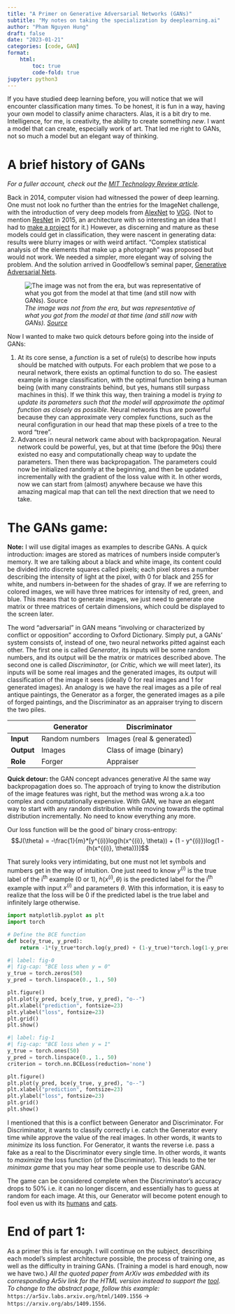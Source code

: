 ```yaml
---
title: "A Primer on Generative Adversarial Networks (GANs)"
subtitle: "My notes on taking the specialization by deeplearning.ai"
author: "Pham Nguyen Hung"
draft: false
date: "2023-01-21"
categories: [code, GAN]
format:
    html:
        toc: true
        code-fold: true
jupyter: python3 
---
```

If you have studied deep learning before, you will notice that we will encounter classification many times. To be honest, it is fun in a way, having your own model to classify anime characters. Alas, it is a bit dry to me. Intelligence, for me, is creativity, the ability to create something *new*. I want a model that can create, especially work of art. That led me right to GANs, not so much a model but an elegant way of thinking.

# A brief history of GANs
*For a fuller account, check out the [MIT Technology Review article](https://www.technologyreview.com/2018/02/21/145289/the-ganfather-the-man-whos-given-machines-the-gift-of-imagination/).*

Back in 2014, computer vision had witnessed the power of deep learning. One must not look no further than the entries for the ImageNet challenge, with the introduction of very deep models from [AlexNet](https://papers.nips.cc/paper/2012/file/c399862d3b9d6b76c8436e924a68c45b-Paper.pdf) to [VGG](https://ar5iv.labs.arxiv.org/html/1409.1556). (Not to mention [ResNet](https://ar5iv.labs.arxiv.org/html/1512.03385) in 2015, an architecture with so interesting an idea that I had to [make a project](https://github.com/HangenYuu/vision_learner/tree/main/ARCHITECTURE/CNN/Paper) for it.) However, as discerning and mature as these models could get in classification, they were nascent in generating data: results were blurry images or with weird artifact. "Complex statistical analysis of the elements that make up a photograph" was proposed but would not work. We needed a simpler, more elegant way of solving the problem. And the solution arrived in Goodfellow's seminal paper, [Generative Adversarial Nets](https://ar5iv.labs.arxiv.org/html/1406.2661).

![*The image was not from the era, but was representative of what you got from the model at that time (and still now with GANs). [Source](https://www.kaggle.com/c/generative-dog-images/discussion/97753)*](Screenshot 2023-01-20 at 19-53-43 Generative Dog Images Kaggle.png)

Now I wanted to make two quick detours before going into the inside of GANs:

1. At its core sense, a *function* is a set of rule(s) to describe how inputs should be matched with outputs. For each problem that we pose to a neural network, there exists an optimal function to do so. The easiest example is image classification, with the optimal function being a human being (with many constraints behind, but yes, humans still surpass machines in this). If we think this way, then training a model is *trying to update its parameters such that the model will approximate the optimal function as closely as possible*. Neural networks thus are powerful because they can approximate very complex functions, such as the neural configuration in our head that map these pixels of a tree to the word "tree".
2. Advances in neural network came about with backpropagation. Neural network could be powerful, yes, but at that time (before the 90s) there existed no easy and computationally cheap way to update the parameters. Then there was backpropagation. The parameters could now be initialized randomly at the beginning, and then be updated incrementally with the gradient of the loss value with it. In other words, now we can start from (almost) anywhere because we have this amazing magical map that can tell the next direction that we need to take.

# The GANs game:
**Note:** I will use digital images as examples to describe GANs. A quick introduction: images are stored as matrices of numbers inside computer's memory. It we are talking about a black and white image, its content could be divided into discrete squares called pixels; each pixel stores a number describing the intensity of light at the pixel, with 0 for black and 255 for white, and numbers in-between for the shades of gray. If we are referring to colored images, we will have three matrices for intensity of red, green, and blue. This means that to generate images, we just need to generate one matrix or three matrices of certain dimensions, which could be displayed to the screen later.

The word "adversarial" in GAN means "involving or characterized by conflict or opposition" according to Oxford Dictionary. Simply put, a GANs' system consists of, instead of one, two neural networks pitted against each other. The first one is called *Generator*, its inputs will be some random numbers, and its output will be the matrix or matrices described above. The second one is called *Discriminator*, (or *Critic*, which we will meet later), its inputs will be some real images and the generated images, its output will classification of the image it sees (ideally 0 for real images and 1 for generated images). An analogy is we have the real images as a pile of real antique paintings, the Generator as a forger, the generated images as a pile of forged paintings, and the Discriminator as an appraiser trying to discern the two piles.

| | **Generator** | **Discriminator** |
| --- | --- | --- |
| **Input** | Random numbers | Images (real & generated) |
| **Output** | Images | Class of image (binary) |
| **Role** | Forger | Appraiser |

**Quick detour:** the GAN concept advances generative AI the same way backpropagation does so. The approach of trying to know the distribution of the image features was right, but the method was wrong a.k.a too complex and computationally expensive. With GAN, we have an elegant way to start with any random distribution while moving towards the optimal distribution incrementally. No need to know everything any more.

Our loss function will be the good ol' binary cross-entropy:
$$J(\theta) = -\frac{1}{m}*[y^{(i)}log(h(x^{(i)}, \theta)) + (1 - y^{(i)})log(1 - (h(x^{(i)}, \theta)))]$$

That surely looks very intimidating, but one must not let symbols and numbers get in the way of intuition. One just need to know $y^{(i)}$ is the true label of the i^th^ example (0 or 1), $h(x^{(i)}, \theta)$ is the predicted label for the i^th^ example with input $x^{(i)}$ and parameters $\theta$. With this information, it is easy to realize that the loss will be 0 if the predicted label is the true label and infinitely large otherwise.

```python
import matplotlib.pyplot as plt
import torch

# Define the BCE function
def bce(y_true, y_pred):
    return -1*(y_true*torch.log(y_pred) + (1-y_true)*torch.log(1-y_pred))
```
```python
#| label: fig-0
#| fig-cap: "BCE loss when y = 0"
y_true = torch.zeros(50)
y_pred = torch.linspace(0., 1., 50)

plt.figure()
plt.plot(y_pred, bce(y_true, y_pred), "o--")
plt.xlabel("prediction", fontsize=23)
plt.ylabel("loss", fontsize=23)
plt.grid()
plt.show()
```
```python
#| label: fig-1
#| fig-cap: "BCE loss when y = 1"
y_true = torch.ones(50)
y_pred = torch.linspace(0., 1., 50)
criterion = torch.nn.BCELoss(reduction='none')

plt.figure()
plt.plot(y_pred, bce(y_true, y_pred), "o--")
plt.xlabel("prediction", fontsize=23)
plt.ylabel("loss", fontsize=23)
plt.grid()
plt.show()
```
I mentioned that this is a conflict between Generator and Discriminator. For Discriminator, it wants to classify correctly i.e. catch the Generator every time while approve the value of the real images. In other words, it wants to *minimize* its loss function. For Generator, it wants the reverse i.e. pass a fake as a real to the Discriminator every single time. In other words, it wants to *maximize* the loss function (of the Discriminator). This leads to the ter *minimax game* that you may hear some people use to describe GAN.

The game can be considered complete when the Discriminator's accuracy drops to 50% i.e. it can no longer discern, and essentially has to guess at random for each image. At this, our Generator will become potent enough to fool even us with its [humans](https://thispersondoesnotexist.com/) and [cats](https://thiscatdoesnotexist.com/).

# End of part 1:
As a primer this is far enough. I will continue on the subject, describing each model's simplest architecture possible, the process of training one, as well as the difficulty in training GANs. (Training a model is hard enough, now we have two.)
*All the quoted paper from ArXiv was embedded with its corresponding Ar5iv link for the HTML version instead to support the [tool](https://ar5iv.labs.arxiv.org/). To change to the abstract page, follow this example:* `https://ar5iv.labs.arxiv.org/html/1409.1556` &rarr; `https://arxiv.org/abs/1409.1556`.